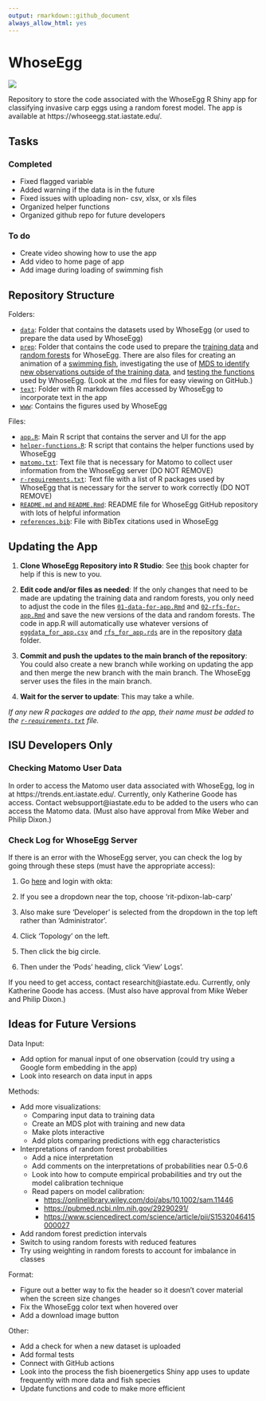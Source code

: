 ```yaml
---
output: rmarkdown::github_document
always_allow_html: yes
---
```


# WhoseEgg

![](www/eggs-in-a-row.jpeg)

Repository to store the code associated with the WhoseEgg R Shiny app for classifying invasive carp eggs using a random forest model. The app is available at https://whoseegg.stat.iastate.edu/.

## Tasks

### Completed

- Fixed flagged variable
- Added warning if the data is in the future
- Fixed issues with uploading non- csv, xlsx, or xls files
- Organized helper functions
- Organized github repo for future developers

### To do

- Create video showing how to use the app
- Add video to home page of app
- Add image during loading of swimming fish

## Repository Structure

Folders:

- [`data`](data/): Folder that contains the datasets used by WhoseEgg (or used to prepare the data used by WhoseEgg)
- [`prep`](prep/): Folder that contains the code used to prepare the [training data](prep/01-data-for-app.md) and [random forests](prep/02-rfs-for-app.md) for WhoseEgg. There are also files for creating an animation of a [swimming fish](prep/03-animation-for-app.md), investigating the use of [MDS to identify new observations outside of the training data](prep/04-mds-for-app.md), and [testing the functions](99-testing-app-functions.md) used by WhoseEgg. (Look at the .md files for easy viewing on GitHub.)
- [`text`](text/): Folder with R markdown files accessed by WhoseEgg to incorporate text in the app
- [`www`](www/): Contains the figures used by WhoseEgg

Files:

- [`app.R`](app.R): Main R script that contains the server and UI for the app
- [`helper-functions.R`](helper-functions.R): R script that contains the helper functions used by WhoseEgg
- [`matomo.txt`](matomo.txt): Text file that is necessary for Matomo to collect user information from the WhoseEgg server (DO NOT REMOVE)
- [`r-requirements.txt`](r-requirements.txt): Text file with a list of R packages used by WhoseEgg that is necessary for the server to work correctly (DO NOT REMOVE)
- [`README.md` and `README.Rmd`](README.md): README file for WhoseEgg GitHub repository with lots of helpful information
- [`references.bib`](references.bib): File with BibTex citations used in WhoseEgg

## Updating the App

1. **Clone WhoseEgg Repository into R Studio**: See [this](https://happygitwithr.com/rstudio-git-github.html) book chapter for help if this is new to you.

2. **Edit code and/or files as needed**: If the only changes that need to be made are updating the training data and random forests, you only need to adjust the code in the files [`01-data-for-app.Rmd`](prep/01-data-for-app.Rmd) and [`02-rfs-for-app.Rmd`](prep/02-rfs-for-app.Rmd) and save the new versions of the data and random forests. The code in app.R will automatically use whatever versions of [`eggdata_for_app.csv`](data/eggdata_for_app.csv) and [`rfs_for_app.rds`](data/rfs_for_app.rds) are in the repository [data](data/) folder.

3. **Commit and push the updates to the main branch of the repository**: You could also create a new branch while working on updating the app and then merge the new branch with the main branch. The WhoseEgg server uses the files in the main branch.

4. **Wait for the server to update**: This may take a while.

*If any new R packages are added to the app, their name must be added to the [`r-requirements.txt`](r-requirements.txt) file.*

## ISU Developers Only 

### Checking Matomo User Data

In order to access the Matomo user data associated with WhoseEgg, log in at https://trends.ent.iastate.edu/. Currently, only Katherine Goode has access. Contact websupport@iastate.edu to be added to the users who can access the Matomo data. (Must also have approval from Mike Weber and Philip Dixon.)

### Check Log for WhoseEgg Server

If there is an error with the WhoseEgg server, you can check the log by going through these steps (must have the appropriate access): 

1. Go [here](https://console.apps.nimbus.las.iastate.edu/) and login with okta:

2. If you see a dropdown near the top, choose 'rit-pdixon-lab-carp'

3. Also make sure 'Developer' is selected from the dropdown in the top left rather than 'Administrator'. 

4. Click 'Topology' on the left. 

5. Then click the big circle. 

6. Then under the 'Pods' heading, click 'View' Logs'.

If you need to get access, contact researchit@iastate.edu. Currently, only Katherine Goode has access. (Must also have approval from Mike Weber and Philip Dixon.)

## Ideas for Future Versions

Data Input: 

- Add option for manual input of one observation (could try using a Google form embedding in the app)
- Look into research on data input in apps

Methods:

- Add more visualizations:
  - Comparing input data to training data
  - Create an MDS plot with training and new data
  - Make plots interactive
  - Add plots comparing predictions with egg characteristics
- Interpretations of random forest probabilities
  - Add a nice interpretation
  - Add comments on the interpretations of probabilities near 0.5-0.6
  - Look into how to compute empirical probabilities and try out the model calibration technique
  - Read papers on model calibration:
    - [https://onlinelibrary.wiley.com/doi/abs/10.1002/sam.11446](https://onlinelibrary.wiley.com/doi/abs/10.1002/sam.11446)
    - [https://pubmed.ncbi.nlm.nih.gov/29290291/](https://pubmed.ncbi.nlm.nih.gov/29290291/)
    - [https://www.sciencedirect.com/science/article/pii/S1532046415000027](https://www.sciencedirect.com/science/article/pii/S1532046415000027)
- Add random forest prediction intervals
- Switch to using random forests with reduced features
- Try using weighting in random forests to account for imbalance in classes

Format: 

- Figure out a better way to fix the header so it doesn't cover material when the screen size changes
- Fix the WhoseEgg color text when hovered over
- Add a download image button

Other:

- Add a check for when a new dataset is uploaded
- Add formal tests
- Connect with GitHub actions
- Look into the process the fish bioenergetics Shiny app uses to update frequently with more data and fish species
- Update functions and code to make more efficient